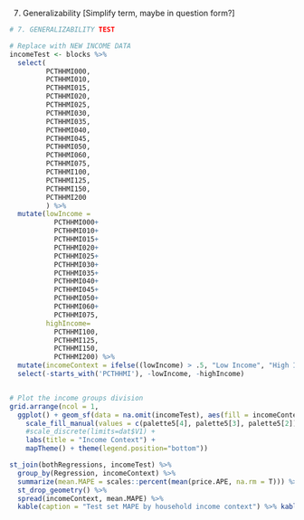 

7. Generalizability [Simplify term, maybe in question form?]

```r

# 7. GENERALIZABILITY TEST

# Replace with NEW INCOME DATA
incomeTest <- blocks %>%
  select(
         PCTHHMI000,
         PCTHHMI010,
         PCTHHMI015,
         PCTHHMI020,
         PCTHHMI025,
         PCTHHMI030,
         PCTHHMI035,
         PCTHHMI040,
         PCTHHMI045,
         PCTHHMI050,
         PCTHHMI060,
         PCTHHMI075,
         PCTHHMI100,
         PCTHHMI125,
         PCTHHMI150,
         PCTHHMI200
         ) %>%
  mutate(lowIncome =
           PCTHHMI000+
           PCTHHMI010+
           PCTHHMI015+
           PCTHHMI020+
           PCTHHMI025+
           PCTHHMI030+
           PCTHHMI035+
           PCTHHMI040+
           PCTHHMI045+
           PCTHHMI050+
           PCTHHMI060+
           PCTHHMI075,
         highIncome=
           PCTHHMI100,
           PCTHHMI125,
           PCTHHMI150,
           PCTHHMI200) %>%
  mutate(incomeContext = ifelse((lowIncome) > .5, "Low Income", "High Income")) %>%
  select(-starts_with('PCTHHMI'), -lowIncome, -highIncome)


# Plot the income groups division
grid.arrange(ncol = 1,
  ggplot() + geom_sf(data = na.omit(incomeTest), aes(fill = incomeContext)) +
    scale_fill_manual(values = c(palette5[4], palette5[3], palette5[2]), name="Income Context") +
    #scale_discrete(limits=dat$V1) +
    labs(title = "Income Context") +
    mapTheme() + theme(legend.position="bottom"))


```


```r

st_join(bothRegressions, incomeTest) %>% 
  group_by(Regression, incomeContext) %>%
  summarize(mean.MAPE = scales::percent(mean(price.APE, na.rm = T))) %>%
  st_drop_geometry() %>%
  spread(incomeContext, mean.MAPE) %>%
  kable(caption = "Test set MAPE by household income context") %>% kable_styling()

```

